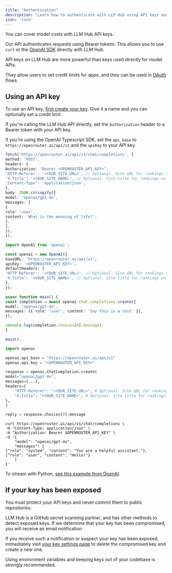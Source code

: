 ```yaml
---
title: "Authentication"
description: "Learn how to authenticate with LLM Hub using API keys and Bearer tokens. Complete guide to secure authentication methods and best practices."
icon: 'lock'
---
```


You can cover model costs with LLM Hub API keys.

Our API authenticates requests using Bearer tokens. This allows you to use `curl` or the [OpenAI SDK](https://platform.openai.com/docs/frameworks) directly with LLM Hub.

<Warning>
  API keys on LLM Hub are more powerful than keys used directly for model APIs.

  They allow users to set credit limits for apps, and they can be used in [OAuth](/docs/use-cases/oauth-pkce) flows.
</Warning>

## Using an API key

To use an API key, [first create your key](https://openrouter.ai/keys). Give it a name and you can optionally set a credit limit.

If you're calling the LLM Hub API directly, set the `Authorization` header to a Bearer token with your API key.

If you're using the OpenAI Typescript SDK, set the `api_base` to `https://openrouter.ai/api/v1` and the `apiKey` to your API key.

<CodeGroup>

```typescript TypeScript (Bearer Token)
fetch('https://openrouter.ai/api/v1/chat/completions', {
method: 'POST',
headers: {
Authorization: 'Bearer <OPENROUTER_API_KEY>',
'HTTP-Referer': '<YOUR_SITE_URL>', // Optional. Site URL for rankings on openrouter.ai.
'X-Title': '<YOUR_SITE_NAME>', // Optional. Site title for rankings on openrouter.ai.
'Content-Type': 'application/json',
},
body: JSON.stringify({
model: 'openai/gpt-4o',
messages: [
{
role: 'user',
content: 'What is the meaning of life?',
},
],
}),
});
```


```typescript TypeScript (OpenAI SDK)
import OpenAI from 'openai';

const openai = new OpenAI({
baseURL: 'https://openrouter.ai/api/v1',
apiKey: '<OPENROUTER_API_KEY>',
defaultHeaders: {
'HTTP-Referer': '<YOUR_SITE_URL>', // Optional. Site URL for rankings on openrouter.ai.
'X-Title': '<YOUR_SITE_NAME>', // Optional. Site title for rankings on openrouter.ai.
},
});

async function main() {
const completion = await openai.chat.completions.create({
model: 'openai/gpt-4o',
messages: [{ role: 'user', content: 'Say this is a test' }],
});

console.log(completion.choices[0].message);
}

main();
```


```python Python
import openai

openai.api_base = "https://openrouter.ai/api/v1"
openai.api_key = "<OPENROUTER_API_KEY>"

response = openai.ChatCompletion.create(
model="openai/gpt-4o",
messages=[...],
headers={
    "HTTP-Referer": "<YOUR_SITE_URL>", # Optional. Site URL for rankings on openrouter.ai.
    "X-Title": "<YOUR_SITE_NAME>", # Optional. Site title for rankings on openrouter.ai.
},
)

reply = response.choices[0].message
```


```shell Shell
curl https://openrouter.ai/api/v1/chat/completions \
-H "Content-Type: application/json" \
-H "Authorization: Bearer $OPENROUTER_API_KEY" \
-d '{
    "model": "openai/gpt-4o",
    "messages": [
{"role": "system", "content": "You are a helpful assistant."},
{"role": "user", "content": "Hello!"}
    ]
}'
```

</CodeGroup>

To stream with Python, [see this example from OpenAI](https://github.com/openai/openai-cookbook/blob/main/examples/How_to_stream_completions.ipynb).

## If your key has been exposed

<Warning>
  You must protect your API keys and never commit them to public repositories.
</Warning>

LLM Hub is a GitHub secret scanning partner, and has other methods to detect exposed keys. If we determine that your key has been compromised, you will receive an email notification.

If you receive such a notification or suspect your key has been exposed, immediately visit [your key settings page](https://openrouter.ai/settings/keys) to delete the compromised key and create a new one.

Using environment variables and keeping keys out of your codebase is strongly recommended.